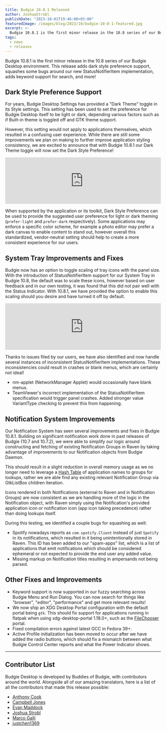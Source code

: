 ```yaml
---
title: Budgie 10.8.1 Released
author: JoshuaStrobl
publishDate: "2023-10-01T19:46:00+03:00"
featuredImage: /images/blog/2023/10/budgie-10-8-1-featured.jpg
excerpt: >-
  Budgie 10.8.1 is the first minor release in the 10.8 series of our Budgie Desktop environment. This release adds dark style preference support, squashes some bugs around our new StatusNotifierItem implementation, adds keyword support for search, and more!
tags:
  - news
  - releases
---
```


Budgie 10.8.1 is the first minor release in the 10.8 series of our Budgie Desktop environment. This release adds dark style preference support, squashes some bugs around our new StatusNotifierItem implementation, adds keyword support for search, and more!

## Dark Style Preference Support

For years, Budgie Desktop Settings has provided a "Dark Theme" toggle in its Style settings. This setting has been used to set the preference for Budgie Desktop itself to be light or dark, depending various factors such as if Built-in theme is toggled off and GTK theme support.

However, this setting would not apply to applications themselves, which resulted in a confusing user experience. While there are still some improvements we plan on making to further improve application styling consistency, we are excited to announce that with Budgie 10.8.1 our Dark Theme toggle will now set the Dark Style Preference!

<iframe
  title="Budgie Desktop Now Support Dark Style Preference"
  width="100%"
  src="https://tilvids.com/videos/embed/672fd276-077d-49c3-8e21-12ae48282f6c?loop=1&amp;muted=1&amp;title=0&amp;warningTitle=0&amp;peertubeLink=0&amp;p2p=0"
  frameBorder="0"
  allowFullScreen
  sandbox="allow-same-origin allow-scripts allow-popups"
  style={{
    aspectRatio: "16 / 9",
  }}
></iframe>

When supported by the application or its toolkit, Dark Style Preference can be used to provide the suggested user preference for light or dark theming (`prefer-light` and `prefer-dark` respectively). Some applications may enforce a specific color scheme, for example a photo editor may prefer a dark canvas to enable content to stand out, however overall this standardized, vendor-neutral setting should help to create a more consistent experience for our users.

## System Tray Improvements and Fixes

Budgie now has an option to toggle scaling of tray icons with the panel size. With the introduction of StatusNotifierItem support for our System Tray in Budgie 10.8, the default was to scale these icons, however based on user feedback and in our own testing, it was found that this did not pair well with the Status Indicator. With 10.8.1, we have provided the option to enable this scaling should you desire and have turned it off by default.

<iframe
  title="Budgie Desktop 10.8.1: System Tray Icon Scaling"
  width="100%"
  src="https://tilvids.com/videos/embed/640a8b30-6b0b-4a5f-a8cd-264dca4c402d?loop=1&amp;muted=1&amp;warningTitle=0&amp;peertubeLink=0&amp;p2p=0"
  frameBorder="0"
  allowFullScreen
  sandbox="allow-same-origin allow-scripts allow-popups"
  style={{
    aspectRatio: "16 / 9",
  }}
></iframe>

Thanks to issues filed by our users, we have also identified and now handle several instances of inconsistent StatusNotifierItem implementations. These inconsistencies could result in crashes or blank menus, which are certainly not ideal!

- nm-applet (NetworkManager Applet) would occasionally have blank menus.
- TeamViewer's incorrect implementation of the StatusNotifierItem specification would trigger panel crashes. Added stronger value VariantType checking to prevent this from happening.

## Notification System Improvements

Our Notification System has seen several improvements and fixes in Budgie 10.8.1. Building on significant notification work done in past releases of Budgie (10.7 and 10.7.2), we were able to simplify our logic around constructing and fetching of existing Notification Groups in Raven by taking advantage of improvements to our Notification objects from Budgie Daemon.

This should result in a slight reduction in overall memory usage as we no longer need to leverage a [Hash Table](https://en.wikipedia.org/wiki/Hash_table) of application names to groups for lookups, rather we are able find any existing relevant Notification Group via GtkListBox children iteration.

Icons rendered in both Notifications (external to Raven and in Notification Groups) are now consistent as we are handling more of the logic in the Notification object, with Raven simply using the Notification's provided application icon or notification icon (app icon taking precedence) rather than doing lookups itself.

During this testing, we identified a couple bugs for squashing as well:

- Spotify nowadays reports as `com.spotify.Client` instead of just `Spotify` in its notifications, which resulted in it being unintentionally stored in Raven. This ID has been added to our "spam-apps" list, which is a list of applications that emit notifications which should be considered ephemeral or not expected to provide the end user any added value.
- Missing markup on Notification titles resulting in ampersands not being parsed.

## Other Fixes and Improvements

- Keyword support is now supported in our fuzzy searching across Budgie Menu and Run Dialog. You can now search for things like "browser", "editor", "performance" and get more relevant results!
- We now ship an XDG Desktop Portal configuration with the default portal being `gtk`. This should fix support for applications running in flatpak when using xdg-desktop-portal 1.18.0+, such as the [FileChooser](https://flatpak.github.io/xdg-desktop-portal/#gdbus-org.freedesktop.portal.FileChooser) portal.
- Fixed compilation errors against latest GCC in Fedora 39+.
- Active Profile initialization has been moved to occur after we have added the radio buttons, which should fix a mismatch between what Budgie Control Center reports and what the Power Indicator shows.

---

## Contributor List

Budgie Desktop is developed by Buddies of Budgie, with contributors around the world. Alongside all of our amazing translators, here is a list of all the contributors that made this release possible:

- [Anthony Cook](https://github.com/acook)
- [Campbell Jones](https://github.com/serebit?ref=buddiesofbudgie.org)
- [Evan Maddock](https://github.com/EbonJaeger?ref=buddiesofbudgie.org)
- [Joshua Strobl](https://github.com/JoshStrobl?ref=buddiesofbudgie.org)
- [Marco Galli](https://github.com/Gaarco?ref=buddiesofbudgie.org)
- [justchen1369](https://github.com/justchen1369?ref=buddiesofbudgie.org)

<OCCallout />
